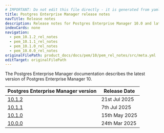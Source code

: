 ```yaml
---
# IMPORTANT: Do not edit this file directly - it is generated from yaml source.
title: Postgres Enterprise Manager release notes
navTitle: Release notes
description: Release notes for Postgres Enterprise Manager 10.0 and later
indexCards: none
navigation:
  - pem_10.1.2_rel_notes
  - pem_10.1.1_rel_notes
  - pem_10.1.0_rel_notes
  - pem_10.0.0_rel_notes
originalFilePath: product_docs/docs/pem/10/pem_rel_notes/src/meta.yml
editTarget: originalFilePath
---
```



The Postgres Enterprise Manager documentation describes the latest version of Postgres Enterprise Manager 10.


| Postgres Enterprise Manager version | Release Date |
|---|---|
| [10.1.2](./pem_10.1.2_rel_notes) | 21st Jul 2025 |
| [10.1.1](./pem_10.1.1_rel_notes) | 7th Jul 2025 |
| [10.1.0](./pem_10.1.0_rel_notes) | 15th May 2025 |
| [10.0.0](./pem_10.0.0_rel_notes) | 24th Mar 2025 |
